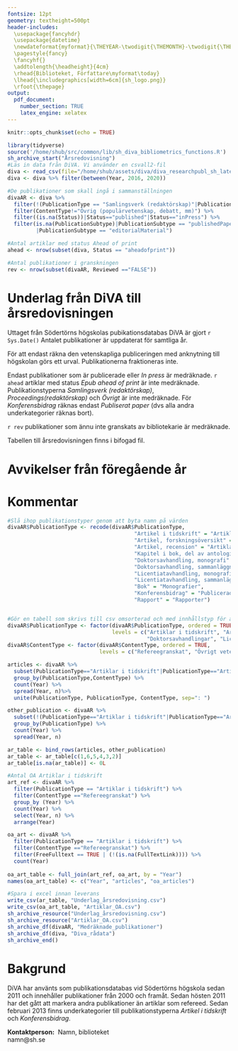 ```yaml
---
fontsize: 12pt
geometry: textheight=500pt
header-includes: 
  \usepackage{fancyhdr}
  \usepackage{datetime}
  \newdateformat{myformat}{\THEYEAR-\twodigit{\THEMONTH}-\twodigit{\THEDAY}}
  \pagestyle{fancy} 
  \fancyhf{}
  \addtolength{\headheight}{4cm}
  \rhead{Biblioteket, Författare\myformat\today} 
  \lhead{\includegraphics[width=6cm]{sh_logo.png}}
  \rfoot{\thepage}
output:
  pdf_document:
    number_section: TRUE
    latex_engine: xelatex
---
```



```r
knitr::opts_chunk$set(echo = TRUE)

```
```r
library(tidyverse)
source('/home/shub/src/common/lib/sh_diva_bibliometrics_functions.R')
sh_archive_start("Årsredovisning")
#Läs in data från DiVA. Vi använder en csvall2-fil
diva <- read_csv(file="/home/shub/assets/diva/diva_researchpubl_sh_latest.csv")
diva <- diva %>% filter(between(Year, 2016, 2020))
```

```r
#De publikationer som skall ingå i sammanställningen
divaAR <- diva %>% 
  filter(!(PublicationType == "Samlingsverk (redaktörskap)"|PublicationType == "Proceedings (redaktörskap)" |PublicationType == "Övrigt")) %>%
  filter(ContentType!="Övrig (populärvetenskap, debatt, mm)") %>%
  filter((is.na(Status))|Status=="published"|Status=="inPress") %>%
  filter(is.na(PublicationSubtype)|PublicationSubtype == "publishedPaper" |PublicationSubtype == "meetingAbstract" 
         |PublicationSubtype == "editorialMaterial")
```

```r
#Antal artiklar med status Ahead of print
ahead <- nrow(subset(diva, Status == "aheadofprint"))
```
```r
#Antal publikationer i granskningen
rev <- nrow(subset(divaAR, Reviewed =="FALSE"))
```
# Underlag från DiVA till årsredovisningen
Uttaget från Södertörns högskolas pubikationsdatabas DiVA är gjort `r Sys.Date()` Antalet publikationer är uppdaterat för samtliga år.

För att endast räkna den vetenskapliga publiceringen med anknytning till högskolan görs ett urval. Publikationerna fraktioneras inte.

Endast publikationer som är publicerade eller *In press* är medräknade. `r ahead` artiklar med status *Epub ahead of print* är inte medräknade. Publikationstyperna *Samlingsverk (redaktörskap)*, *Proceedings(redaktörskap)* och *Övrigt* är inte medräknade.
För *Konferensbidrag* räknas endast *Publiserat paper* (dvs alla andra underkategorier räknas bort).

`r rev` publikationer som ännu inte granskats av bibliotekarie är medräknade. 

Tabellen till årsredovisningen finns i bifogad fil.

# Avvikelser från föregående år


# Kommentar



```r
#Slå ihop publikationstyper genom att byta namn på värden
divaAR$PublicationType <- recode(divaAR$PublicationType,
                                        "Artikel i tidskrift" = "Artiklar i tidskrift",
                                        "Artikel, forskningsöversikt" = "Artiklar i tidskrift",
                                        "Artikel, recension" = "Artiklar i tidskrift",
                                        "Kapitel i bok, del av antologi" = "Artiklar i antologi",
                                        "Doktorsavhandling, monografi" = "Doktorsavhandlingar",
                                        "Doktorsavhandling, sammanläggning" = "Doktorsavhandlingar",
                                        "Licentiatavhandling, monografi" = "Licentiatavhandlingar",
                                        "Licentiatavhandling, sammanläggning" = "Licentiatavhandlingar",
                                        "Bok" = "Monografier",
                                        "Konferensbidrag" = "Publicerade konferensbidrag",
                                        "Rapport" = "Rapporter")


#Gör en tabell som skrivs till csv omsorterad och med innhållstyp för artiklar
divaAR$PublicationType <- factor(divaAR$PublicationType, ordered = TRUE, 
                                 levels = c("Artiklar i tidskrift", "Artiklar i antologi", "Monografier", "Publicerade konferensbidrag", 
                                            "Doktorsavhandlingar", "Licentiatavhandlingar", "Rapporter"))
divaAR$ContentType <- factor(divaAR$ContentType, ordered = TRUE,
                             levels = c("Refereegranskat", "Övrigt vetenskapligt"))

articles <- divaAR %>%
  subset(PublicationType=="Artiklar i tidskrift"|PublicationType=="Artiklar i antologi") %>%
  group_by(PublicationType,ContentType) %>% 
  count(Year) %>%
  spread(Year, n)%>%
  unite(PublicationType, PublicationType, ContentType, sep=": ")

other_publication <- divaAR %>%
  subset(!(PublicationType=="Artiklar i tidskrift"|PublicationType=="Artiklar i antologi")) %>%
  group_by(PublicationType) %>% 
  count(Year) %>%
  spread(Year, n)

ar_table <- bind_rows(articles, other_publication)
ar_table <- ar_table[c(1,6,5,4,3,2)]
ar_table[is.na(ar_table)] <- 0L

```
```r
#Antal OA Artiklar i tidskrift
art_ref <- divaAR %>%
  filter(PublicationType == "Artiklar i tidskrift") %>%
  filter(ContentType =="Refereegranskat") %>%
  group_by (Year) %>%
  count(Year) %>%
  select(Year, n) %>%
  arrange(Year)

oa_art <- divaAR %>%
  filter(PublicationType == "Artiklar i tidskrift") %>%
  filter(ContentType =="Refereegranskat") %>%
  filter(FreeFulltext == TRUE | (!(is.na(FullTextLink)))) %>%
  count(Year)
 
oa_art_table <- full_join(art_ref, oa_art, by = "Year")
names(oa_art_table) <- c("Year", "articles", "oa_articles")

```

```r
#Spara i excel innan leverans
write_csv(ar_table, "Underlag_årsredovisning.csv")
write_csv(oa_art_table, "Artiklar_OA.csv")
sh_archive_resource("Underlag_årsredovisning.csv")
sh_archive_resource("Artiklar_OA.csv")
sh_archive_df(divaAR, "Medräknade_publikationer")
sh_archive_df(diva, "Diva_rådata")
sh_archive_end()
```

# Bakgrund
DiVA har använts som publikationsdatabas vid Södertörns högskola sedan 2011 och innehåller publikationer från 2000
och framåt. Sedan hösten 2011 har det gått att markera andra publikationer än artiklar som refereed. Sedan
februari 2013 finns underkategorier till publikationstyperna *Artikel i tidskrift* och *Konferensbidrag*.


**Kontaktperson:**\ 
Namn, biblioteket\
namn@sh.se\

